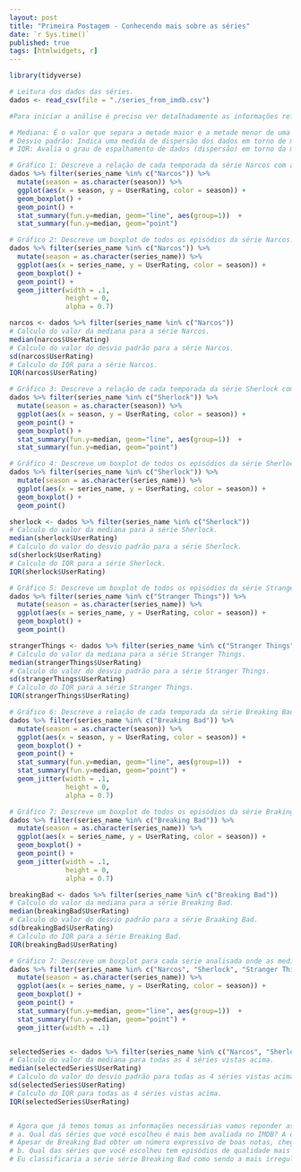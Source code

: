 ```yaml
---
layout: post
title: "Primeira Postagem - Conhecendo mais sobre as séries"
date: `r Sys.time()`
published: true
tags: [htmlwidgets, r]
---
```


```r
library(tidyverse) 

# Leitura dos dados das séries.
dados <- read_csv(file = "./series_from_imdb.csv")

#Para iniciar a análise é preciso ver detalhadamente as informações referentes a cada uma das séries. Nos gráficos seguintes veremos diversos gráficos com informações relevante sobre a avaliação dos usuários.

# Mediana: É o valor que separa a metade maior e a metade menor de uma amostra.
# Desvio padrão: Indica uma medida de dispersão dos dados em torno de média amostral.
# IQR: Avalia o grau de espalhamento de dados (dispersão) em torno da medida de centralidade, basicamente subtraindo o terceiro quartil do primeiro quartil.

# Gráfico 1: Descreve a relação de cada temporada da série Narcos com a avaliação do usuários.
dados %>% filter(series_name %in% c("Narcos")) %>% 
  mutate(season = as.character(season)) %>% 
  ggplot(aes(x = season, y = UserRating, color = season)) + 
  geom_boxplot() +
  geom_point() + 
  stat_summary(fun.y=median, geom="line", aes(group=1))  + 
  stat_summary(fun.y=median, geom="point")

# Gráfico 2: Descreve um boxplot de todos os episódios da série Narcos.
dados %>% filter(series_name %in% c("Narcos")) %>% 
  mutate(season = as.character(series_name)) %>% 
  ggplot(aes(x = series_name, y = UserRating, color = season)) + 
  geom_boxplot() + 
  geom_point() +
  geom_jitter(width = .1,
              height = 0,
              alpha = 0.7) 

narcos <- dados %>% filter(series_name %in% c("Narcos"))
# Calculo do valor da mediana para a série Narcos.
median(narcos$UserRating)
# Calculo do valor do desvio padrão para a série Narcos.
sd(narcos$UserRating)
# Calculo do IQR para a série Narcos.
IQR(narcos$UserRating)

# Gráfico 3: Descreve a relação de cada temporada da série Sherlock com a avaliação do usuários.
dados %>% filter(series_name %in% c("Sherlock")) %>% 
  mutate(season = as.character(season)) %>% 
  ggplot(aes(x = season, y = UserRating, color = season)) +
  geom_point() +
  geom_boxplot() + 
  stat_summary(fun.y=median, geom="line", aes(group=1))  + 
  stat_summary(fun.y=median, geom="point")

# Gráfico 4: Descreve um boxplot de todos os episódios da série Sherlock.
dados %>% filter(series_name %in% c("Sherlock")) %>% 
  mutate(season = as.character(series_name)) %>% 
  ggplot(aes(x = series_name, y = UserRating, color = season)) + 
  geom_boxplot() +
  geom_point() 

sherlock <- dados %>% filter(series_name %in% c("Sherlock"))
# Calculo do valor da mediana para a série Sherlock.
median(sherlock$UserRating)
# Calculo do valor do desvio padrão para a série Sherlock.
sd(sherlock$UserRating)
# Calculo do IQR para a série Sherlock.
IQR(sherlock$UserRating)

# Gráfico 5: Descreve um boxplot de todos os episódios da série Stranger Things.
dados %>% filter(series_name %in% c("Stranger Things")) %>% 
  mutate(season = as.character(series_name)) %>% 
  ggplot(aes(x = series_name, y = UserRating, color = season)) + 
  geom_boxplot() +
  geom_point() 

strangerThings <- dados %>% filter(series_name %in% c("Stranger Things"))
# Calculo do valor da mediana para a série Stranger Things.
median(strangerThings$UserRating)
# Calculo do valor do desvio padrão para a série Stranger Things.
sd(strangerThings$UserRating)
# Calculo do IQR para a série Stranger Things.
IQR(strangerThings$UserRating)

# Gráfico 6: Descreve a relação de cada temporada da série Breaking Bad com a avaliação do usuários.
dados %>% filter(series_name %in% c("Breaking Bad")) %>% 
  mutate(season = as.character(season)) %>% 
  ggplot(aes(x = season, y = UserRating, color = season)) + 
  geom_boxplot() +
  geom_point() + 
  stat_summary(fun.y=median, geom="line", aes(group=1))  + 
  stat_summary(fun.y=median, geom="point") +
  geom_jitter(width = .1,
              height = 0,
              alpha = 0.7) 

# Gráfico 7: Descreve um boxplot de todos os episódios da série Braking Bad.
dados %>% filter(series_name %in% c("Breaking Bad")) %>% 
  mutate(season = as.character(series_name)) %>% 
  ggplot(aes(x = series_name, y = UserRating, color = season)) + 
  geom_boxplot() +
  geom_point() +
  geom_jitter(width = .1,
              height = 0,
              alpha = 0.7) 

breakingBad <- dados %>% filter(series_name %in% c("Breaking Bad"))
# Calculo do valor da mediana para a série Breaking Bad.
median(breakingBad$UserRating)
# Calculo do valor do desvio padrão para a série Braaking Bad.
sd(breakingBad$UserRating)
# Calculo do IQR para a série Breaking Bad.
IQR(breakingBad$UserRating)

# Gráfico 7: Descreve um boxplot para cada série analisada onde as medianas de cada uma estão ligadas.
dados %>% filter(series_name %in% c("Narcos", "Sherlock", "Stranger Things", "Breaking Bad")) %>% 
  mutate(season = as.character(series_name)) %>% 
  ggplot(aes(x = series_name, y = UserRating, color = season)) + 
  geom_boxplot() +
  geom_point() + 
  stat_summary(fun.y=median, geom="line", aes(group=1))  + 
  stat_summary(fun.y=median, geom="point") +
  geom_jitter(width = .1) 


selectedSeries <- dados %>% filter(series_name %in% c("Narcos", "Sherlock", "Stranger Things", "Breaking Bad"))
# Calculo do valor da mediana para todas as 4 séries vistas acima.
median(selectedSeries$UserRating)
# Calculo do valor do desvio padrão para todas as 4 séries vistas acima.
sd(selectedSeries$UserRating)
# Calculo do IQR para todas as 4 séries vistas acima.
IQR(selectedSeries$UserRating)


# Agora que já temos tomas as informações necessárias vamos reponder as questões.
# a. Qual das séries que você escolheu é mais bem avaliada no IMDB? A diferença é grande? Pequena? 
# Apesar de Breaking Bad obter um número expressivo de boas notas, chegando até a obter nota 10, eu avalio Sherlock como sendo a melhor a série pois entre outros motivos conseguiu obter uma mediana de 9, coisa que nenhuma outra conseguiu atingir, com a segunda maior mediana está a série Stranger Things que conseguiu superar somente a quarta temporada de Sherlock, entretanto conseguiu ter uma mediana melhor do que quatro temporadas entre cinco de Breaking Bad. A diferença eu avalio como sendo bem pequena por terem medianas bem próximas(9, 8.95, 8.9) e por não haver uma vantagem absoluta entre as temporadas. OBS: A série narcos acabou ficando em quarto lugar de acordo com as avaliações do IMDB, porém como seguidor das 4 séries avaliadas eu prefiro Narcos.
# b. Qual das séries que você escolheu tem episódios de qualidade mais irregular segundo o IMDB? A diferença é grande? Pequena?
# Eu classificaria a série série Breaking Bad como sendo a mais irregular apesar de ter os valores de IQR e desvio padrão inferiores a série Sherlock. Essa classificação se dá a partir de uma boa observada no gráfico 6, nele podemos ver que a primeira temporada tem uma mediana bem abaixo da mediana geral da série, na segunda temporada temos uma melhoria considerável fazendo com que chegue bem próximo da mediana geral, na terceira temporada ocorre uma queda fazendo com que se distancie da mediana geral da série, na quarta temporada ocorreu uma melhoria semelhante ao que aconteceu entre a primeira e segunda temporada, já na quinta temporada ocorre uma elevação bastante significativa, fugindo dos padrões anterioes, fazendo com que a mediana da quinta temporada gire em torno de 9.4, elevando bastante a mediana geral da série. Na série Sherlock podemos observar com facilidade um pico na segunda temporada que acabou sendo desproporcional com relação as outras temporadas além de ter os maiores valores de IQR e desvio padrão. A diferença acabou sendo bem pequena, ficando sujeito a outras interpretações indicando o contrário, seja pelo fato de valores de IQR e desvio padrão tão próximos quanto pela interpretação dos gráficos.
```

